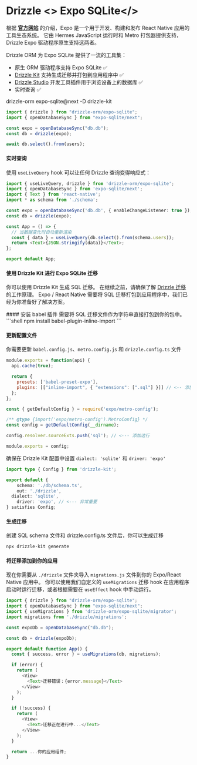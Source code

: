 

# Drizzle <> Expo SQLite</>
根据 **[官方网站](https://expo.dev/)** 的介绍，Expo 是一个用于开发、构建和发布 React Native 应用的工具生态系统。
它由 Hermes JavaScript 运行时和 Metro 打包器提供支持，Drizzle Expo 驱动程序原生支持这两者。

Drizzle ORM 为 Expo SQLite 提供了一流的工具集：
- 原生 ORM 驱动程序支持 Expo SQLite ✅
- [Drizzle Kit](/docs/kit-overview) 支持生成迁移并打包到应用程序中 ✅
- [Drizzle Studio](https://github.com/drizzle-team/drizzle-studio-expo) 开发工具插件用于浏览设备上的数据库 ✅
- 实时查询 ✅
  
<Npm>
drizzle-orm expo-sqlite@next
-D drizzle-kit 
</Npm>

```ts
import { drizzle } from "drizzle-orm/expo-sqlite";
import { openDatabaseSync } from "expo-sqlite/next";

const expo = openDatabaseSync("db.db");
const db = drizzle(expo);

await db.select().from(users);
```
#### 实时查询
使用 `useLiveQuery` hook 可以让任何 Drizzle 查询变得响应式：
```ts
import { useLiveQuery, drizzle } from 'drizzle-orm/expo-sqlite';
import { openDatabaseSync } from 'expo-sqlite/next';
import { Text } from 'react-native';
import * as schema from './schema';

const expo = openDatabaseSync('db.db', { enableChangeListener: true }); // <-- 启用变更监听器
const db = drizzle(expo);

const App = () => {
  // 当数据变化时自动重新渲染
  const { data } = useLiveQuery(db.select().from(schema.users));
  return <Text>{JSON.stringify(data)}</Text>;
};

export default App;
```

#### 使用 Drizzle Kit 进行 Expo SQLite 迁移
你可以使用 Drizzle Kit 生成 SQL 迁移。
在继续之前，请确保了解 [Drizzle 迁移](/docs/kit-overview) 的工作原理。
Expo / React Native 需要将 SQL 迁移打包到应用程序中，我们已经为你准备好了解决方案。

<Steps>
#### 安装 babel 插件
需要将 SQL 迁移文件作为字符串直接打包到你的包中。
```shell
npm install babel-plugin-inline-import
```

#### 更新配置文件
你需要更新 `babel.config.js`、`metro.config.js` 和 `drizzle.config.ts` 文件
```js filename='babel.config.js'
module.exports = function(api) {
  api.cache(true);

  return {
    presets: ['babel-preset-expo'],
    plugins: [["inline-import", { "extensions": [".sql"] }]] // <-- 添加这行
  };
};
```

```js filename="metro.config.js"
const { getDefaultConfig } = require('expo/metro-config');

/** @type {import('expo/metro-config').MetroConfig} */
const config = getDefaultConfig(__dirname);

config.resolver.sourceExts.push('sql'); // <--- 添加这行

module.exports = config;
```

确保在 Drizzle Kit 配置中设置 `dialect: 'sqlite'` 和 `driver: 'expo'`
```ts filename="drizzle.config.ts"
import type { Config } from 'drizzle-kit';

export default {
	schema: './db/schema.ts',
	out: './drizzle',
  dialect: 'sqlite',
	driver: 'expo', // <--- 非常重要
} satisfies Config;
```

#### 生成迁移
创建 SQL schema 文件和 drizzle.config.ts 文件后，你可以生成迁移
```bash
npx drizzle-kit generate
```

#### 将迁移添加到你的应用
现在你需要从 `./drizzle` 文件夹导入 `migrations.js` 文件到你的 Expo/React Native 应用中。
你可以使用我们自定义的 `useMigrations` 迁移 hook 在应用程序启动时运行迁移，或者根据需要在 `useEffect` hook 中手动运行。

```ts filename="App.tsx"
import { drizzle } from "drizzle-orm/expo-sqlite";
import { openDatabaseSync } from "expo-sqlite/next";
import { useMigrations } from 'drizzle-orm/expo-sqlite/migrator';
import migrations from './drizzle/migrations';

const expoDb = openDatabaseSync("db.db");

const db = drizzle(expoDb);

export default function App() {
  const { success, error } = useMigrations(db, migrations);

  if (error) {
    return (
      <View>
        <Text>迁移错误：{error.message}</Text>
      </View>
    );
  }

  if (!success) {
    return (
      <View>
        <Text>迁移正在进行中...</Text>
      </View>
    );
  }

  return ...你的应用组件;
}
```
</Steps>
